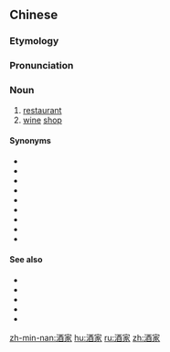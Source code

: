 ==Chinese==
{{zh-forms}}

===Etymology===
{{zh-compound|酒|家|[[wine]], [[alcohol]]|[[business]]}}

===Pronunciation===
{{zh-pron
|m=jiǔjiā
|c=zau2 gaa1
|mn=chiú-ka
|h=pfs=chiú-kâ
|cat=n
}}

===Noun===
{{zh-noun}}

# [[restaurant]]
# [[wine]] [[shop]]

====Synonyms====
* {{zh-l|飯館}}
* {{zh-l|飯店}}
* {{zh-l|餐館}}
* {{zh-l|餐廳}}
* {{zh-l|菜館}}
* {{zh-l|飯鋪}}
* {{zh-l|飯莊}}
* {{zh-l|館子}}
* {{zh-l|酒樓}}

====See also====
* {{zh-l|酒店}}
* {{zh-l|酒商店}}
* {{zh-l|酒水商店}}
* {{zh-l|賣酒店}}
* {{zh-l|販酒店}}

[[zh-min-nan:酒家]]
[[hu:酒家]]
[[ru:酒家]]
[[zh:酒家]]